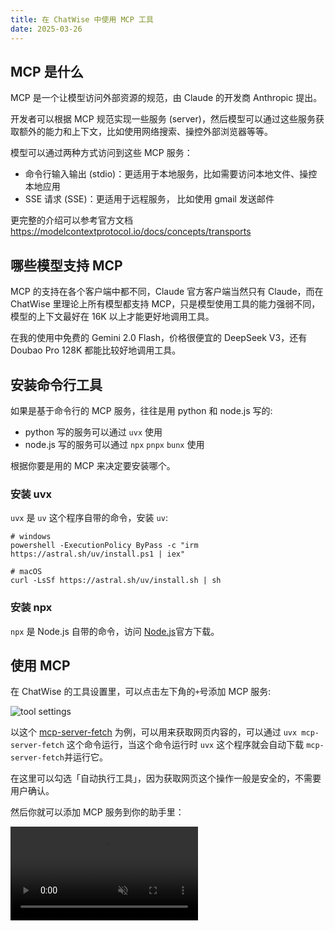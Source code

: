 ```yaml
---
title: 在 ChatWise 中使用 MCP 工具
date: 2025-03-26
---
```



## MCP 是什么

MCP 是一个让模型访问外部资源的规范，由 Claude 的开发商 Anthropic 提出。

开发者可以根据 MCP 规范实现一些服务 (server)，然后模型可以通过这些服务获取额外的能力和上下文，比如使用网络搜索、操控外部浏览器等等。

模型可以通过两种方式访问到这些 MCP 服务：

- 命令行输入输出 (stdio)：更适用于本地服务，比如需要访问本地文件、操控本地应用
- SSE 请求 (SSE)：更适用于远程服务， 比如使用 gmail 发送邮件

更完整的介绍可以参考官方文档 https://modelcontextprotocol.io/docs/concepts/transports

## 哪些模型支持 MCP

MCP 的支持在各个客户端中都不同，Claude 官方客户端当然只有 Claude，而在 ChatWise 里理论上所有模型都支持 MCP，只是模型使用工具的能力强弱不同，模型的上下文最好在 16K 以上才能更好地调用工具。

在我的使用中免费的 Gemini 2.0 Flash，价格很便宜的 DeepSeek V3，还有 Doubao Pro 128K 都能比较好地调用工具。

## 安装命令行工具

如果是基于命令行的 MCP 服务，往往是用 python 和 node.js 写的:

- python 写的服务可以通过 `uvx` 使用
- node.js 写的服务可以通过 `npx` `pnpx` `bunx` 使用

根据你要是用的 MCP 来决定要安装哪个。

### 安装 uvx

`uvx` 是 `uv` 这个程序自带的命令，安装 `uv`:

```shell
# windows
powershell -ExecutionPolicy ByPass -c "irm https://astral.sh/uv/install.ps1 | iex"

# macOS
curl -LsSf https://astral.sh/uv/install.sh | sh
```

### 安装 npx

`npx` 是 Node.js 自带的命令，访问 [Node.js](https://nodejs.org/zh-cn)官方下载。

## 使用 MCP

在 ChatWise 的工具设置里，可以点击左下角的`+`号添加 MCP 服务:

![tool settings](./chatwise-mcp-files/tool-settings.png)

以这个 [mcp-server-fetch](https://github.com/modelcontextprotocol/servers/tree/main/src/fetch) 为例，可以用来获取网页内容的，可以通过 `uvx mcp-server-fetch` 这个命令运行，当这个命令运行时 `uvx` 这个程序就会自动下载 `mcp-server-fetch`并运行它。

在这里可以勾选「自动执行工具」，因为获取网页这个操作一般是安全的，不需要用户确认。

然后你就可以添加 MCP 服务到你的助手里：

<video controls muted src={vid1} />

输入框下面这些按钮都是作用于整个助手，比如在这里启用了相应的 MCP 服务之后，新建一个对话也会使用这些 MCP 服务（过去的对话不受影响）。

示例，用 fetch 来总结一篇文章：

<video controls muted src={vid2} />

---

通过组合搜索+获取网页内容的 MCP 服务你就可以配合[系统提示词](https://x.com/localhost_4173/status/1901250213282799776)实现一个类似深度搜索的功能，也就是在搜索之后让模型依次分析每个网页，直到获取足够的信息。比如这些方案：

- [mcp-server-brave](https://github.com/modelcontextprotocol/servers/tree/main/src/brave-search) + [mcp-server-fetch](https://github.com/modelcontextprotocol/servers/tree/main/src/fetch): Brave 搜索 + 网页获取
- [tavily-mcp](https://docs.tavily.com/documentation/mcp): 基于 tavily 搜索的 MCP，本身就会获取网页内容，所以不需要 mcp-server-fetch
- [firecrawl-mcp](https://github.com/mendableai/firecrawl-mcp-server): 可以操纵浏览器，也就意味着可以用来访问 google 搜索

## 在哪里找 MCP 服务

除了[官方的 MCP 服务](https://github.com/modelcontextprotocol/servers/tree/main/src)可以使用外，[mcp.so](https://mcp.so/zh?utm_source=chatwise) 上还收录了大量优质 MCP 服务可供选择。